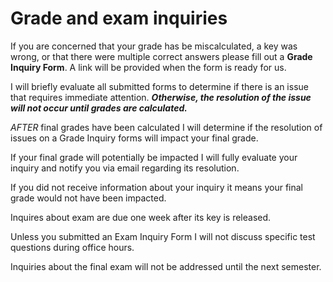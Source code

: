 # Grade and exam inquiries

If you are concerned that your grade has be miscalculated, a key was wrong, or that there were multiple correct answers please fill out a **Grade Inquiry Form**.   A link will be provided when the form is ready for us.  

I will briefly evaluate all submitted forms to determine if there is an issue that requires immediate attention.  ***Otherwise, the resolution of the issue will not occur until grades are calculated.*** 

*AFTER* final grades have been calculated I will determine if the resolution of issues on a Grade Inquiry forms will impact your final grade.

If your final grade will potentially be impacted I will fully evaluate your inquiry and notify you via email regarding its resolution.

If you did not receive information about your inquiry it means your final grade would not have been impacted. 

Inquires about exam are due one week after its key is released.  

Unless you submitted an Exam Inquiry Form I will not discuss specific test questions during office hours.

Inquiries about the final exam will not be addressed until the next semester.